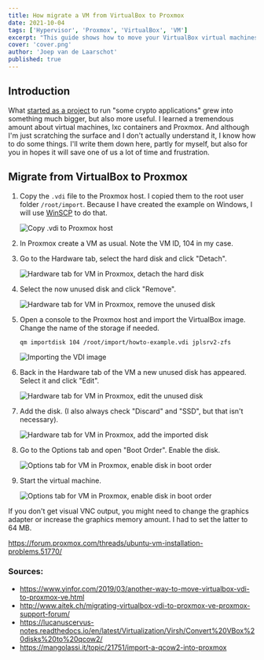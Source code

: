 ```yaml
---
title: How migrate a VM from VirtualBox to Proxmox
date: 2021-10-04
tags: ['Hypervisor', 'Proxmox', 'VirtualBox', 'VM']
excerpt: "This guide shows how to move your VirtualBox virtual machines to Proxmox."
cover: 'cover.png'
author: 'Joep van de Laarschot'
published: true
---
```


## Introduction

What [started as a project](https://blog.joeplaa.com/building-a-proxmox-cluster/) to run "some crypto applications" grew into something much bigger, but also more useful. I learned a tremendous amount about virtual machines, lxc containers and Proxmox. And although I'm just scratching the surface and I don't actually understand it, I know how to do some things. I'll write them down here, partly for myself, but also for you in hopes it will save one of us a lot of time and frustration.

## Migrate from VirtualBox to Proxmox

1. Copy the `.vdi` file to the Proxmox host. I copied them to the root user folder `/root/import`. Because I have created the example on Windows, I will use [WinSCP](https://winscp.net/eng/index.php) to do that.

    ![Copy .vdi to Proxmox host](copy-vdi-to-proxmox-host.png)

2. In Proxmox create a VM as usual. Note the VM ID, 104 in my case.

3. Go to the Hardware tab, select the hard disk and click "Detach".

    ![Hardware tab for VM in Proxmox, detach the hard disk](proxmox-vm-hardware-detach.png)

4. Select the now unused disk and click "Remove".

    ![Hardware tab for VM in Proxmox, remove the unused disk](proxmox-vm-hardware-remove.png)

5. Open a console to the Proxmox host and import the VirtualBox image. Change the name of the storage if needed.

    ```shellsession
    qm importdisk 104 /root/import/howto-example.vdi jplsrv2-zfs
    ```

    ![Importing the VDI image](proxmox-import-vdi-image.png)

6. Back in the Hardware tab of the VM a new unused disk has appeared. Select it and click "Edit".

    ![Hardware tab for VM in Proxmox, edit the unused disk](proxmox-vm-hardware-edit.png)

7. Add the disk. (I also always check "Discard" and "SSD", but that isn't necessary).

    ![Hardware tab for VM in Proxmox, add the imported disk](proxmox-vm-hardware-add.png)

8. Go to the Options tab and open "Boot Order". Enable the disk.

    ![Options tab for VM in Proxmox, enable disk in boot order](proxmox-enable-disk-boot-order.png)

9. Start the virtual machine.

    ![Options tab for VM in Proxmox, enable disk in boot order](proxmox-enable-disk-boot-order.png)

<Alert type='warning'>
If you don't get visual VNC output, you might need to change the graphics adapter or increase the graphics memory amount. I had to set the latter to 64 MB.

<https://forum.proxmox.com/threads/ubuntu-vm-installation-problems.51770/>

</Alert>

<Alert type='info'>
    <h3 class='mt-1'>Sources:</h3>

* <https://www.yinfor.com/2019/03/another-way-to-move-virtualbox-vdi-to-proxmox-ve.html>
* <http://www.aitek.ch/migrating-virtualbox-vdi-to-proxmox-ve-proxmox-support-forum/>
* <https://lucanuscervus-notes.readthedocs.io/en/latest/Virtualization/Virsh/Convert%20VBox%20disks%20to%20qcow2/>
* <https://mangolassi.it/topic/21751/import-a-qcow2-into-proxmox>

</Alert>